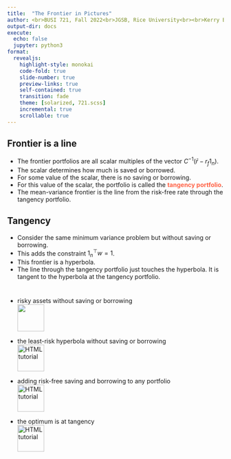 ```yaml
---
title:  "The Frontier in Pictures"
author: <br>BUSI 721, Fall 2022<br>JGSB, Rice University<br><br>Kerry Back
output-dir: docs
execute:
  echo: false
  jupyter: python3
format: 
  revealjs:
    highlight-style: monokai
    code-fold: true
    slide-number: true
    preview-links: true
    self-contained: true
    transition: fade
    theme: [solarized, 721.scss]
    incremental: true
    scrollable: true
---
```



## Frontier is a line 

- The frontier portfolios are all scalar multiples of the vector $C^{-1}(\bar{r}-r_f1_n)$.
- The scalar determines how much is saved or borrowed.
- For some value of the scalar, there is no saving or borrowing.
- For this value of the scalar, the portfolio is called the [tangency portfolio]{style="color:tomato; font-weight:bold"}.
- The mean-variance frontier is the line from the risk-free rate through the tangency portfolio.



## Tangency

- Consider the same minimum variance problem but without saving or borrowing.
- This adds the constraint $1_n^\top w=1$.
- This frontier is a hyperbola.
- The line through the tangency portfolio just touches the hyperbola.  It is tangent to the hyperbola at the tangency portfolio.


#

- 
risky assets without saving or borrowing
<br>
<a href="https://bbcx-investments.com/portfolios/three-assets"><img src="images/Rice_Owl.jpg" style="width:.65in;"></a>

- the least-risk hyperbola without saving or borrowing
<br>
<a href="https://bbcx-investments.com/portfolios/frontier"><img src="images/Rice_Owl.jpg" alt="HTML tutorial" style="width:.65in; align=right"></a>

- adding risk-free saving and borrowing to any portfolio
<br>
<a href="https://bbcx-investments.com/portfolios/sharpe"><img src="images/Rice_Owl.jpg" alt="HTML tutorial" style="width:.65in;"></a>

- the optimum is at tangency
<br>
<a href="https://bbcx-investments.com/portfolios/tangency"><img src="images/Rice_Owl.jpg" alt="HTML tutorial" style="width:.65in;"></a>

